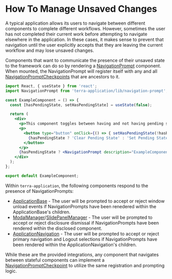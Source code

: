 # How To Manage Unsaved Changes

A typical application allows its users to navigate between different components to complete different workflows. However, sometimes the user has not completed their current work before attempting to navigate elsewhere in the application. In these cases, it makes sense to prevent that navigation until the user explicitly accepts that they are leaving the current workflow and may lose unsaved changes.

Components that want to communicate the presence of their unsaved state to the framework can do so by rendering a [NavigationPrompt](/application/terra-application/application/application/navigation-prompt) component. When mounted, the NavigationPrompt will register itself with any and all [NavigationPromptCheckpoints](/application/terra-application/application/application/navigation-prompt-checkpoint) that are ancestors to it.

```jsx
import React, { useState } from 'react';
import NavigationPrompt from 'terra-application/lib/navigation-prompt';

const ExampleComponent = () => {
  const [hasPendingState, setHasPendingState] = useState(false);

  return (
    <div>
      <p>This component toggles between having and not having pending state.</p>
      <p>
        <button type="button" onClick={() => { setHasPendingState(!hasPendingState); }}>
          {hasPendingState ? 'Clear Pending State' : 'Set Pending State'}
        </button>
      </p>
      {hasPendingState ? <NavigationPrompt description="ExampleComponent" /> : undefined}
    </div>
  );
};

export default ExampleComponent;
```

Within `terra-application`, the following components respond to the presence of NavigationPrompts:

* [ApplicationBase](/application/terra-application/application/application/application-base) - The user will be prompted to accept or reject window unload events if NavigationPrompts have been renedered within the ApplicationBase's children.
* [ModalManager](/application/terra-application/application/application/modal-manager)/[SlidePanelManager](/application/terra-application/application/application/slide-panel-manager) - The user will be prompted to accept or reject disclosure dismissal if NavigationPrompts have been rendered within the disclosed component.
* [ApplicationNavigation](/application/terra-application/application/application/application-navigation) - The user will be prompted to accept or reject primary navigation and Logout selections if NavigationPrompts have been rendered within the ApplicationNavigation's children.

While these are the provided integrations, any component that navigates between stateful components can implement a [NavigationPromptCheckpoint](/application/terra-application/application/application/navigation-prompt-checkpoint) to utilize the same registration and prompting logic.
